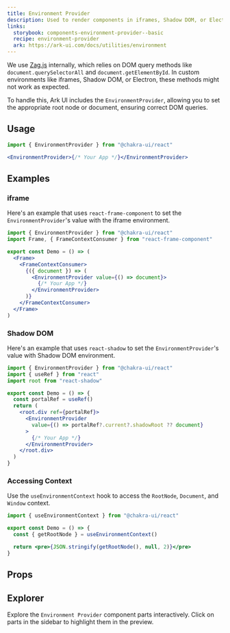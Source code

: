 ```yaml
---
title: Environment Provider
description: Used to render components in iframes, Shadow DOM, or Electron.
links:
  storybook: components-environment-provider--basic
  recipe: environment-provider
  ark: https://ark-ui.com/docs/utilities/environment
---
```


We use
[Zag.js](https://zagjs.com/overview/composition#custom-window-environment)
internally, which relies on DOM query methods like `document.querySelectorAll`
and `document.getElementById`. In custom environments like iframes, Shadow DOM,
or Electron, these methods might not work as expected.

To handle this, Ark UI includes the `EnvironmentProvider`, allowing you to set
the appropriate root node or document, ensuring correct DOM queries.

## Usage

```jsx
import { EnvironmentProvider } from "@chakra-ui/react"
```

```jsx
<EnvironmentProvider>{/* Your App */}</EnvironmentProvider>
```

## Examples

### iframe

Here's an example that uses `react-frame-component` to set the
`EnvironmentProvider`'s value with the iframe environment.

```jsx
import { EnvironmentProvider } from "@chakra-ui/react"
import Frame, { FrameContextConsumer } from "react-frame-component"

export const Demo = () => (
  <Frame>
    <FrameContextConsumer>
      {({ document }) => (
        <EnvironmentProvider value={() => document}>
          {/* Your App */}
        </EnvironmentProvider>
      )}
    </FrameContextConsumer>
  </Frame>
)
```

### Shadow DOM

Here's an example that uses `react-shadow` to set the `EnvironmentProvider`'s
value with Shadow DOM environment.

```jsx
import { EnvironmentProvider } from "@chakra-ui/react"
import { useRef } from "react"
import root from "react-shadow"

export const Demo = () => {
  const portalRef = useRef()
  return (
    <root.div ref={portalRef}>
      <EnvironmentProvider
        value={() => portalRef?.current?.shadowRoot ?? document}
      >
        {/* Your App */}
      </EnvironmentProvider>
    </root.div>
  )
}
```

### Accessing Context

Use the `useEnvironmentContext` hook to access the `RootNode`, `Document`, and
`Window` context.

```jsx
import { useEnvironmentContext } from "@chakra-ui/react"

export const Demo = () => {
  const { getRootNode } = useEnvironmentContext()

  return <pre>{JSON.stringify(getRootNode(), null, 2)}</pre>
}
```

## Props

<PropTable component="Environment" part="EnvironmentProvider" />

## Explorer

Explore the `Environment Provider` component parts interactively. Click on parts
in the sidebar to highlight them in the preview.

<Explorer name="environment-provider-basic" />
